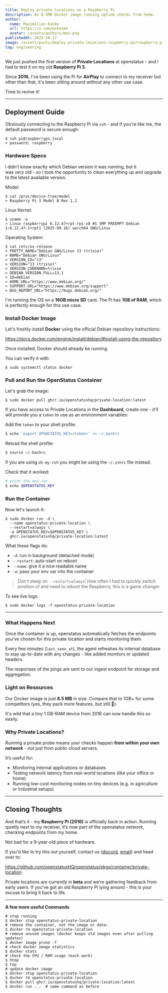 ```yaml
---
title: Deploy private locations on a Raspberry Pi
description: An 8.5MB Docker image running uptime checks from home.
author:
  name: Maximilian Kaske
  url: https://x.com/mxkaske
  avatar: /assets/authors/max.png
publishedAt: 2025-10-17
image: /assets/posts/deploy-private-locations-raspberry-pi/raspberry-pi.png
tag: engineering
---
```


We just pushed the first version of **Private Locations** at openstatus - and I had to test it on my old **Raspberry Pi 3**.

Since **2016**, I've been using the Pi for **AirPlay** to connect to my receiver but other than that, it's been sitting around without any other use case.

Time to revive it!

<ImageWithCaption
  src="/assets/posts/deploy-private-locations-raspberry-pi/raspberry-pi-receiver.jpg"
  alt="bare metal raspberrypi on a receiver"
  caption="My bare metal Raspberry Pi on top of the receiver I use for AirPlay"
/>

---

## Deployment Guide

Obviously connecting to the Raspberry Pi via `ssh` - and if you're like me, the default password is secure enough:

```shell
$ ssh pi@raspberrypi.local
> password: raspberry 
```

### Hardware Specs

I didn’t know exactly which Debian version it was running, but it was _very_ old - so I took the opportunity to clean everything up and upgrade to the latest available version.

Model:

```shell
$ cat /proc/device-tree/model
> Raspberry Pi 3 Model B Rev 1.2
```

Linux Kernel:

```shell
$ uname -a
> Linux raspberrypi 6.12.47+rpt-rpi-v8 #1 SMP PREEMPT Debian 1:6.12.47-1+rpt1 (2025-09-16) aarch64 GNU/Linux
```

Operating System:

```shell
$ cat /etc/os-release
> PRETTY_NAME="Debian GNU/Linux 13 (trixie)"
> NAME="Debian GNU/Linux"
> VERSION_ID="13"
> VERSION="13 (trixie)"
> VERSION_CODENAME=trixie
> DEBIAN_VERSION_FULL=13.1
> ID=debian
> HOME_URL="https://www.debian.org/"
> SUPPORT_URL="https://www.debian.org/support"
> BUG_REPORT_URL="https://bugs.debian.org/"
```

I'm running the OS on a **16GB micro SD** card. The Pi has **1GB of RAM**, which is perfectly enough for this use case.

<ImageWithCaption
  src="/assets/posts/deploy-private-locations-raspberry-pi/raspberry-htop.png"
  alt="htop stats"
  caption="Statistics from htop command"
/>


### Install Docker Image

Let's freshly install **Docker** using the official Debian repository instructions: 

https://docs.docker.com/engine/install/debian/#install-using-the-repository

Once installed, Docker should already be running.  

You can verify it with:

```shell
$ sudo systemctl status docker
```

### Pull and Run the OpenStatus Container

Let's grab the image:

```shell
$ sudo docker pull ghcr.io/openstatushq/private-location:latest
```

If you have access to Private Locations in the **Dashboard**, create one - it'll will provide you a `token` to use as an environment variables:

<ImageWithCaption
  src="/assets/posts/deploy-private-locations-raspberry-pi/dashboard-create-private-location.png"
  alt="dashboard create private location form"
  caption="Create a private location"
/>


Add the `token` to your shell profile:

```bash
$ echo 'export OPENSTATUS_KEY=<token>’ >> ~/.bashrc
```

Reload the shell profile:

```bash
$ source ~/.bashrc
```

If you are using `oh-my-zsh` you might be using the `~/.zshrc` file instead.

Check that it worked:

```bash
# print the env var
$ echo $OPENSTATUS_KEY
```

### Run the Container

Now let's launch it:

```shell
$ sudo docker run -d \
  --name openstatus-private-location \
  --restart=always \
  -e OPENSTATUS_KEY=$OPENSTATUS_KEY \
  ghcr.io/openstatushq/private-location:latest
```

What these flags do:
- `-d`: run in background (detached mode)
- `--restart`: auto-start on reboot
- `--name`: give it a nice readable name
- `-e`: pass your env var into the container

> Don't sleep on `--restart=always`! How often I had to quickly switch position of and need to reboot the Raspberry, this is a game changer.

To see live logs:

```shell
$ sudo docker logs -f openstatus-private-location
```



---

### What Happens Next

Once the container is up, openstatus automatically fetches the endpoints you've chosen for this private location and starts monitoring them.

Every few minutes (`last_seen_at`), the agent refreshes its internal database to stay up-to-date with any changes - like added monitors or updated headers.

The responses of the pings are sent to our ingest endpoint for storage and aggregation.


<ImageWithCaption
  src="/assets/posts/deploy-private-locations-raspberry-pi/dashboard-response-logs.png"
  alt="response logs in the openstatus dashboard"
  caption="Access your logs within the openstatus Dashboard."
/>


### Light on Resources

Our Docker image is just **8.5 MB** in size. Compare that to 1GB+ for some competitors (yes, they pack more features, but still 🤯).

It's wild that a tiny 1 GB-RAM device from 2016 can now handle this so easily.

### Why Private Locations?

Running a private probe means your checks happen **from within your own network** - not just from public cloud servers.

It’s useful for:
- Monitoring internal applications or databases
- Testing network latency from real-world locations (like your office or home)
- Running low-cost monitoring nodes on tiny devices (e.g. in agriculture or industrial setups)

---

## Closing Thoughts

And that’s it - my **Raspberry Pi (2016)** is officially back in action. Running quietly next to my receiver, it’s now part of the openstatus network, checking endpoints from my home.

Not bad for a 9-year-old piece of hardware.

If you'd like to try this out yourself, contact us ([discord](https://openstatus.dev/discord), [email](mailto:ping@openstatus.dev)) and head over to:

https://github.com/openstatusHQ/openstatus/pkgs/container/private-location

Private locations are currently in **beta** and we're gathering feedback from early users. If you've got an old Raspberry Pi lying around - this is your excuse to bring it back to life.

---

**A few more useful Commands**

```shell
# stop running
$ docker stop openstatus-private-location
# remove the container, not the image or data:  
$ docker rm openstatus-private-location
# remove unused images (docker keeps old images even after pulling updates)
$ docker image prune -f
# check docker image statistics
$ docker stats
# check the CPU / RAM usage (each work)
$ htop
$ top
# update docker image
$ docker stop openstatus-private-location
$ docker rm openstatus-private-location
$ docker pull ghcr.io/openstatushq/private-location:latest
$ docker run ...  # same command as before
```